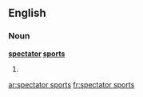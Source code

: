 ==English==

===Noun===
'''[[spectator]] [[sport]]s'''

# {{plural of|[[spectator sport]]}}

[[ar:spectator sports]]
[[fr:spectator sports]]